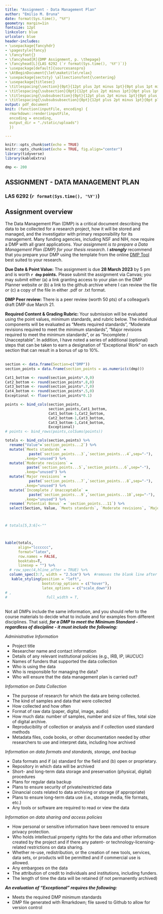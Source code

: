 ```yaml
---
title: "Assignment - Data Management Plan"
author: "Emilio M. Bruna"
date: format(Sys.time(), "%Y")
geometry: margin=1in
fontsize: 12pt
linkcolor: blue
urlcolor: blue
header-includes:
- \usepackage{fancyhdr}
- \pagestyle{fancy}
- \fancyfoot{}
- \fancyhead[R]{DMP Assignment, p. \thepage}
- \fancyhead[L]{LAS 6292 (`r format(Sys.time(), '%Y')`)}
- \usepackage[default]{sourcesanspro}
- \AtBeginDocument{\let\maketitle\relax}
- \usepackage{sectsty} \allsectionsfont{\centering}
- \usepackage{titlesec}
- \titlespacing{\section}{0pt}{12pt plus 2pt minus 1pt}{0pt plus 1pt minus 1pt}
- \titlespacing{\subsection}{0pt}{12pt plus 2pt minus 1pt}{0pt plus 1pt minus 1pt}
- \titlespacing{\subsubsection}{0pt}{12pt plus 2pt minus 1pt}{0pt plus 1pt minus 1pt}
- \titlespacing{\subsubsubsection}{0pt}{12pt plus 2pt minus 1pt}{0pt plus 1pt minus 1pt}
output: pdf_document
knit: (function(inputFile, encoding) {
  rmarkdown::render(inputFile, 
  encoding = encoding, 
  output_dir = "./static/uploads")
  })

---
```


```r
knitr::opts_chunk$set(echo = TRUE)
knitr::opts_chunk$set(echo = TRUE, fig.align="center")
library(tidyverse)
library(kableExtra)
```

```r
dmp <- 200
```
<!-- this next line suppresses the header (line, name,  page number) on 1st page -->
\thispagestyle{empty}  

## ASSIGNMENT - DATA MANAGEMENT PLAN  
### LAS 6292 (`r format(Sys.time(), '%Y')`)  
## Assignment overview  
The Data Management Plan (DMP) is a critical document describing the data to be collected for a research project, how it will be stored and managed, and the investigator with primary responsibility for its management. Many funding agencies, including NSF and NIH, now require a DMP with all grant applications. _Your assignment is to prepare a Data Management Plan (DMP) for your thesis research_. I **_strongly_** recommend that you prepare your DMP using the template from the online [DMP Tool](https://dmptool.org/help) best suited to your research. 

**Due Date & Point Value:** The assignment is due **28 March 2023** by 5 pm and is worth **`r dmp` points.**  Please submit the assignment via Canvas; you may submit either (a) a link granting access to your plan on the DMP Planner website _or_ (b) a link to the github archive where I can review the file _or_ (c) a copy of the file in either .pdf or .txt format. 

**DMP Peer review:** There is a peer review (worth 50 pts) of a colleague's draft DMP due March 21. 

**Required Content & Grading Rubric: **Your submission will be evaluated using the point values, minimum standards, and rubric below. The individual components will be evaluated as "Meets required standards", "Moderate revisions required to meet the minimum standards", "Major revisions required to meet the minimum standards", or as "Incomplete / Unacceptable". In addition, I have noted a series of additional (optional) steps that can be taken to earn a designation of "Exceptional Work" on each section that can result in a bonus of up to 10%.  
&nbsp;   

```r
section <- data.frame(Section=c("DMP"))
section_points = data.frame(section_points = as.numeric(c(dmp)))

Cat1_bottom <- round(section_points*.9,0)
Cat2_bottom <- round(section_points*.8,0)
Cat3_bottom <- round(section_points*.7,0)
Cat4_bottom <- round(section_points*.5,0)
Exceptional <- floor(section_points*0.1)

points <- bind_cols(section_points,
                    section_points,Cat1_bottom,
                    Cat1_bottom-1,Cat2_bottom,
                    Cat2_bottom-1,Cat3_bottom,
                    Cat3_bottom-1,Cat4_bottom,
                    Exceptional) 
# points <- bind_rows(points,colSums(points))

totals <- bind_cols(section,points) %>% 
  rename("Value"=`section_points...2`) %>% 
  mutate(`Meets standards` = 
           paste(`section_points...3`,`section_points...4`,sep="-"),
         .keep="unused") %>% 
  mutate(`Moderate revisions` = 
          paste(`section_points...5`,`section_points...6`,sep="-"),
         .keep="unused") %>% 
  mutate(`Major revisions` = 
           paste(`section_points...7`,`section_points...8`,sep="-"),
         .keep="unused") %>% 
  mutate(`Incomplete / Unacceptable` = 
           paste(`section_points...9`,`section_points...10`,sep="-"),
         .keep="unused") %>% 
  rename(`Potential Bonus` = `section_points...11`) %>% 
  select(Section, Value, `Meets standards`, `Moderate revisions`, `Major revisions`, `Incomplete / Unacceptable`,`Potential Bonus`) 



# totals[5,3:6]<-""



kable(totals,
      align="lcccccc",
      format="latex",
      row.names = FALSE,
      booktabs=T,
      linesep = "") %>%
  # row_spec(4,hline_after = TRUE) %>% 
  column_spec(3:7, width = "2.5cm") %>%  #removes the blank line after every 5 lines) %>% 
   kable_styling(position = "left",
                 bootstrap_options = c("hover"),
                 latex_options = c("scale_down"))
# ,
#                  full_width = T,

```
&nbsp;  
Not all DMPs include the same information, and you should refer to the course materials to decide what to include and for examples from different disciplines.  That said, **_for a DMP to meet the Minimum Standard - regardless of discipline - it must include the following:_**

*Administrative Information*  

* Project title
* Researcher name and contact information
* Details of any relevant institutional policies (e.g., IRB, IP, IAUCUC)
* Names of funders that supported the data collection
* Who is using the data
* Who is responsible for managing the data?
* Who will ensure that the data management plan is carried out?

*Information on Data Collection*  

* The purpose of research for which the data are being collected.
* The kind of samples and data that were collected
* How collected and how often
* Format of raw data (paper, digital, image, audio)
* How much data: number of samples, number and size of files, total size of digital archive.
* Reproducibility of collection or analysis and if collection used standard methods
* Metadata files, code books, or other documentation needed by other researchers to use and interpret data, including how archived

*Information on data formats and standards, storage, and backup* 

* Data formats and if (a) standard for the field and (b) open or proprietary.
* Repository in which data will be archived
* Short- and long-term data storage and preservation (physical, digital) procedures
* Plans for regular data backup
* Plans to ensure security of private/restricted data
* Dinancial costs related to data archiving or storage (if appropriate)
* Plans to ensure long-term data use (i.e., storage media, file formats, etc.)
* Any tools or software are required to read or view the data  

*Information on data sharing and access policies*  

* How personal or sensitive information have been removed to ensure privacy protection.
* Who holds intellectual property rights for the data and other information created by the project and if there any patent- or technology-licensing-related restrictions on data sharing.
* Whether re-use, redistribution, or the creation of new tools, services, data sets, or products will be permitted and if commercial use is allowed.
* Any embargoes on the data
* The attribution of credit to individuals and institutions, including funders.
* The length of time the data will be retained (if not permanently archived)

**_An evaluation of "Exceptional" requires the following:_**

* Meets the required DMP minimum standards
* DMP file generated with Rmarkdown; file saved to Github to allow for version control




